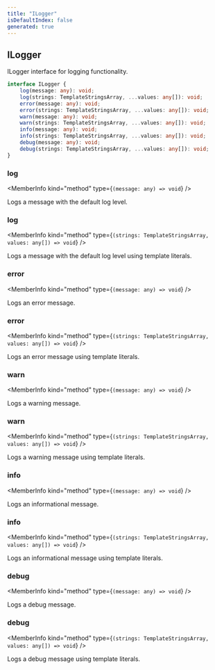 ```yaml
---
title: "ILogger"
isDefaultIndex: false
generated: true
---
```



<!-- This file was generated from the CommandKit source. Do not modify. Instead, re-run the "docgen" script -->


## ILogger

<GenerationInfo sourceFile="packages/commandkit/src/logger/ILogger.ts" sourceLine="4" packageName="commandkit" />

ILogger interface for logging functionality.

```ts title="Signature"
interface ILogger {
    log(message: any): void;
    log(strings: TemplateStringsArray, ...values: any[]): void;
    error(message: any): void;
    error(strings: TemplateStringsArray, ...values: any[]): void;
    warn(message: any): void;
    warn(strings: TemplateStringsArray, ...values: any[]): void;
    info(message: any): void;
    info(strings: TemplateStringsArray, ...values: any[]): void;
    debug(message: any): void;
    debug(strings: TemplateStringsArray, ...values: any[]): void;
}
```

<div className="members-wrapper">

### log

<MemberInfo kind="method" type={`(message: any) => void`}   />

Logs a message with the default log level.
### log

<MemberInfo kind="method" type={`(strings: TemplateStringsArray, values: any[]) => void`}   />

Logs a message with the default log level using template literals.
### error

<MemberInfo kind="method" type={`(message: any) => void`}   />

Logs an error message.
### error

<MemberInfo kind="method" type={`(strings: TemplateStringsArray, values: any[]) => void`}   />

Logs an error message using template literals.
### warn

<MemberInfo kind="method" type={`(message: any) => void`}   />

Logs a warning message.
### warn

<MemberInfo kind="method" type={`(strings: TemplateStringsArray, values: any[]) => void`}   />

Logs a warning message using template literals.
### info

<MemberInfo kind="method" type={`(message: any) => void`}   />

Logs an informational message.
### info

<MemberInfo kind="method" type={`(strings: TemplateStringsArray, values: any[]) => void`}   />

Logs an informational message using template literals.
### debug

<MemberInfo kind="method" type={`(message: any) => void`}   />

Logs a debug message.
### debug

<MemberInfo kind="method" type={`(strings: TemplateStringsArray, values: any[]) => void`}   />

Logs a debug message using template literals.


</div>
